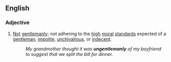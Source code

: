 ==English==

===Adjective===
{{en-adj}}

# [[not|Not]] [[gentlemanly]]; not adhering to the [[high]] [[moral]] [[standards]] expected of a [[gentleman]]; [[impolite]], [[unchivalrous]], or [[indecent]].
#:''My grandmother thought it was '''ungentlemanly''' of my boyfriend to suggest that we split the bill for dinner.''
